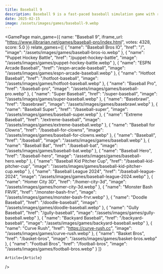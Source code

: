 ```yaml
---
title: Baseball 9
description: Baseball 9 is a fast-paced baseball simulation game with realistic gameplay, team customization, strategic matches, and exciting challenges. Explore mods, hacks, and expert strategies to enhance your experience.
date: 2025-02-15
image: /assets/images/games/baseball-9.webp
---
```


  
<GamePage 
    main_game={{
    name: "Baseball 9",
    iframe_url: "https://www.ilibrarian.net/games/baseball-pro/index.html",
    votes: 4328,
    score: 5.0
}} 
    relate_games={[
    {
        "name": "Baseball Bros IO",
        "href": "/",
        "image": "/assets/images/games/baseball-bros-io.webp"
    },
    {
        "name": "Puppet Hockey Battle",
        "href": "/puppet-hockey-battle",
        "image": "/assets/images/games/puppet-hockey-battle.webp"
    },
    {
        "name": "ESPN Arcade Baseball",
        "href": "/espn-arcade-baseball",
        "image": "/assets/images/games/espn-arcade-baseball.webp"
    },
    {
        "name": "Hotfoot Baseball",
        "href": "/hotfoot-baseball",
        "image": "/assets/images/games/hotfoot-baseball.webp"
    },
    {
        "name": "Baseball Pro",
        "href": "/baseball-pro",
        "image": "/assets/images/games/baseball-pro.webp"
    },
    {
        "name": "Super Baseball",
        "href": "/super-baseball",
        "image": "/assets/images/games/super-baseball.webp"
    },
    {
        "name": "Basebrawl",
        "href": "/basebrawl",
        "image": "/assets/images/games/basebrawl.webp"
    },
    {
        "name": "Baseball Super",
        "href": "/baseball-super",
        "image": "/assets/images/games/baseball-super.webp"
    },
    {
        "name": "Extreme Baseball",
        "href": "/extreme-baseball",
        "image": "/assets/images/games/extreme-baseball.webp"
    },
    {
        "name": "Baseball for Clowns",
        "href": "/baseball-for-clowns",
        "image": "/assets/images/games/baseball-for-clowns.webp"
    },
    {
        "name": "Baseball",
        "href": "/baseball",
        "image": "/assets/images/games/baseball.webp"
    },
    {
        "name": "Baseball Bat",
        "href": "/baseball-bat",
        "image": "/assets/images/games/baseball-bat.webp"
    },
    {
        "name": "Baseball Hero",
        "href": "/baseball-hero",
        "image": "/assets/images/games/baseball-hero.webp"
    },
    {
        "name": "Baseball Kid Pitcher Cup",
        "href": "/baseball-kid-pitcher-cup",
        "image": "/assets/images/games/baseball-kid-pitcher-cup.webp"
    },
    {
        "name": "Baseball League 2024",
        "href": "/baseball-league-2024",
        "image": "/assets/images/games/baseball-league-2024.webp"
    },
    {
        "name": "Homer City 3D",
        "href": "/homer-city-3d",
        "image": "/assets/images/games/homer-city-3d.webp"
    },
    {
        "name": "Monster Bash FRVR",
        "href": "/monster-bash-frvr",
        "image": "/assets/images/games/monster-bash-frvr.webp"
    },
    {
        "name": "Doodle Baseball",
        "href": "/doodle-baseball",
        "image": "/assets/images/games/doodle-baseball.webp"
    },
    {
        "name": "Gully Baseball",
        "href": "/gully-baseball",
        "image": "/assets/images/games/gully-baseball.webp"
    },
    {
        "name": "Backyard Baseball",
         "href": "/backyard-baseball",
        "image": "/assets/images/games/backyard-baseball.webp"
    },
    {
    "name": "Curve Rush",
    "href": "https://curve-rush.cc",
    "image": "/assets/images/games/curve-rush.webp"
    },
    {
    "name": "Basket Bros",
    "href": "/basket-bros",
    "image": "/assets/images/games/basket-bros.webp"
    },
    {
    "name": "Football Bros",
    "href": "/football-bros",
    "image": "/assets/images/games/football-bros.webp"
    }
    ]}

    Article={Article}
 />